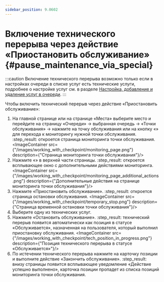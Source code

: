 ```yaml
---
sidebar_position: 9.0602
---
```



# Включение технического перерыва через действие «Приостановить обслуживание» {#pause_maintenance_via_special}

:::caution
Включение технического перерыва возможно только если в настройках очереди в списке услуг есть технические услуги,
подробнее о настройке услуг см. в разделе [Настройка, добавление и удаление услуг в очереди](../../lines_management/line_settings/service_settings.mdx).
:::

Чтобы включить технический перерыв через действие «Приостановить обслуживание»:

1.  На главной странице или на странице «Места» выберите место и перейдите на страницу «Очереди» → выбранная очередь →
    «Точки обслуживания» → нажмите на точку обслуживания или на кнопку «<Visibility/>» для перехода к мониторингу нужной точки обслуживания.
    :step_result: откроется страница мониторинга точки обслуживания.
    <ImageContainer src={"/images/working_with_checkpoint/monitoring_page.png"} description={"Страница мониторинга точки обслуживания"}/>
2.  Нажмите «<MoreVert/>» в верхней части страницы.
    :step_result: откроется всплывающее окно с дополнительными действиями мониторинга.
    <ImageContainer src={"/images/working_with_checkpoint/monitoring_page_additional_actions.png"} description={"Дополнительные действия на странице мониторинга точки обслуживания"}/>
3.  Нажмите «Приостановить обслуживание».
    :step_result: откроется страница остановки обслуживания.
    <ImageContainer src={"/images/working_with_checkpoint/temporary_stop.png"} description={"Страница временной остановки точки обслуживания"}/>
4.  Выберите одну из технических услуг.
5.  Нажмите «Остановить обслуживание».
    :step_result: технический перерыв появится автоматически как позиция в статусе «Обслуживается», назначенная на пользователя, который выполнил приостановку обслуживания.
    <ImageContainer src={"/images/working_with_checkpoint/tech_position_in_progress.png"} description={"Позиция технического перерыва в статусе «Обслуживается»"}/>
6.  По истечении технического перерыва нажмите на карточку позиции и выполните действие «Закончить обслуживание».
    :step_result: внизу страницы появится всплывающее уведомление «Действие успешно выполнено», карточка позиции пропадет из списка позиций мониторинга точки обслуживания.